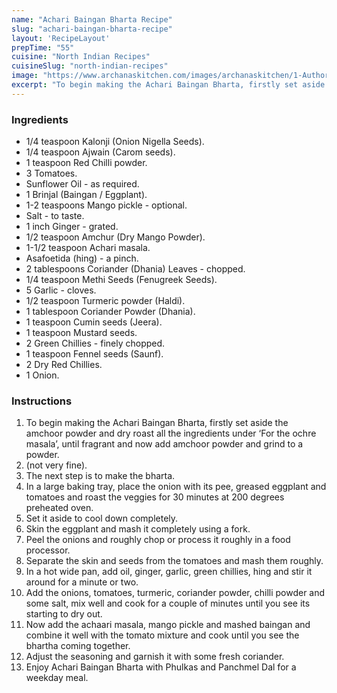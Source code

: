 ---
name: "Achari Baingan Bharta Recipe"
slug: "achari-baingan-bharta-recipe"
layout: 'RecipeLayout'
prepTime: "55"
cuisine: "North Indian Recipes"
cuisineSlug: "north-indian-recipes"
image: "https://www.archanaskitchen.com/images/archanaskitchen/1-Author/Gauravi_Vinay/Achari_Baingan_Bharta.jpg"
excerpt: "To begin making the Achari Baingan Bharta, firstly set aside the amchoor powder and dry roast all the ingredients under ‘For the ochre masala’, until fragrant and now add amchoor powder and grind to a powder"
---

### Ingredients

- 1/4 teaspoon Kalonji (Onion Nigella Seeds).
- 1/4 teaspoon Ajwain (Carom seeds).
- 1 teaspoon Red Chilli powder.
- 3 Tomatoes.
- Sunflower Oil - as required.
- 1 Brinjal (Baingan / Eggplant).
- 1-2 teaspoons Mango pickle - optional.
- Salt - to taste.
- 1 inch Ginger - grated.
- 1/2 teaspoon Amchur (Dry Mango Powder).
- 1-1/2 teaspoon Achari masala.
- Asafoetida (hing) - a pinch.
- 2 tablespoons Coriander (Dhania) Leaves - chopped.
- 1/4 teaspoon Methi Seeds (Fenugreek Seeds).
- 5 Garlic - cloves.
- 1/2 teaspoon Turmeric powder (Haldi).
- 1 tablespoon Coriander Powder (Dhania).
- 1 teaspoon Cumin seeds (Jeera).
- 1 teaspoon Mustard seeds.
- 2 Green Chillies - finely chopped.
- 1 teaspoon Fennel seeds (Saunf).
- 2 Dry Red Chillies.
- 1 Onion.

### Instructions

1. To begin making the Achari Baingan Bharta, firstly set aside the amchoor powder and dry roast all the ingredients under ‘For the ochre masala’, until fragrant and now add amchoor powder and grind to a powder.
1. (not very fine).
1. The next step is to make the bharta.
1. In a large baking tray, place the onion with its pee, greased eggplant and tomatoes and roast the veggies for 30 minutes at 200 degrees preheated oven.
1. Set it aside to cool down completely.
1. Skin the eggplant and mash it completely using a fork.
1. Peel the onions and roughly chop or process it roughly in a food processor.
1. Separate the skin and seeds from the tomatoes and mash them roughly.
1. In a hot wide pan, add oil, ginger, garlic, green chillies, hing and stir it around for a minute or two.
1. Add the onions, tomatoes, turmeric, coriander powder, chilli powder and some salt, mix well and cook for a couple of minutes until you see its starting to dry out.
1. Now add the achaari masala, mango pickle and mashed baingan and combine it well with the tomato mixture and cook until you see the bhartha coming together.
1. Adjust the seasoning and garnish it with some fresh coriander.
1. Enjoy Achari Baingan Bharta with Phulkas and Panchmel Dal for a weekday meal.
